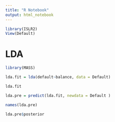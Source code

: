 ---
title: "R Notebook"
output: html_notebook
---
```{r}
library(ISLR2)
View(Default)

```

# LDA
```{r}
library(MASS)

lda.fit = lda(default~balance, data = Default)

lda.fit
```
```{r}
lda.pre = predict(lda.fit, newdata = Default )

names(lda.pre)
```

```{r}
lda.pre$posterior
```

